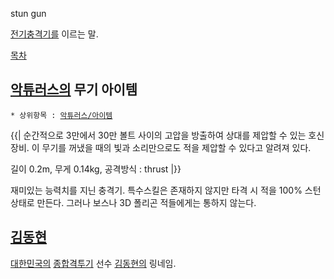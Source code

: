 stun gun

[[전기충격기]]를 이르는 말.

[[목차]]
== [[악튜러스]]의 무기 아이템 ==
 * 상위항목 : [[악튜러스/아이템]]

{{|
순간적으로 3만에서 30만 볼트 사이의 고압을 방출하여 상대를 제압할 수 있는 호신장비.
이 무기를 꺼냈을 때의 빛과 소리만으로도 적을 제압할 수 있다고 알려져 있다.

길이 0.2m, 무게 0.14kg, 공격방식 : thrust
|}}

재미있는 능력치를 지닌 충격기. 특수스킬은 존재하지 않지만 타격 시 적을 100% 스턴 상태로 만든다. 그러나 보스나 3D 폴리곤 적들에게는 통하지 않는다.

== [[김동현]] ==
[[대한민국]]의 [[종합격투기]] 선수 [[김동현]]의 링네임.
